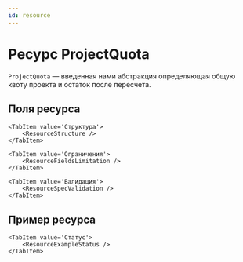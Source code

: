 ```yaml
---
id: resource
---
```



# Ресурс ProjectQuota

`ProjectQuota` — введенная нами абстракция определяющая общую квоту проекта и остаток после пересчета.

## Поля ресурса

<Tabs>
    <TabItem value='Описание'>
        <ResourceFieldsDescription />
    </TabItem>

    <TabItem value='Структура'>
        <ResourceStructure />
    </TabItem>

    <TabItem value='Ограничения'>
        <ResourceFieldsLimitation />
    </TabItem>

    <TabItem value='Валидация'>
        <ResourceSpecValidation />
    </TabItem>
</Tabs>

## Пример ресурса
<Tabs>
    <TabItem value='Спецификация'>
        <ResourceExampleSpec />
    </TabItem>

    <TabItem value='Статус'>
        <ResourceExampleStatus />
    </TabItem>
</Tabs>
